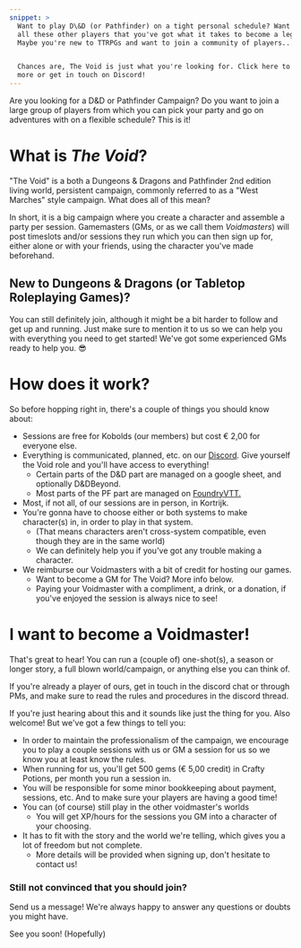 ```yaml
---
snippet: >
  Want to play D\&D (or Pathfinder) on a tight personal schedule? Want to show
  all these other players that you've got what it takes to become a legend?
  Maybe you're new to TTRPGs and want to join a community of players...


  Chances are, The Void is just what you're looking for. Click here to learn
  more or get in touch on Discord!
---
```


Are you looking for a D\&D or Pathfinder Campaign? Do you want to join a large group of players from which you can pick your party and go on adventures with on a flexible schedule? This is it!

# What is *The Void*?

"The Void" is a both a Dungeons & Dragons and Pathfinder 2nd edition living world, persistent campaign, commonly referred to as a "West Marches" style campaign. What does all of this mean?

In short, it is a big campaign where you create a character and assemble a party per session. Gamemasters (GMs, or as we call them *Voidmasters*) will post timeslots and/or sessions they run which you can then sign up for, either alone or with your friends, using the character you've made beforehand.

## New to Dungeons & Dragons (or Tabletop Roleplaying Games)?

You can still definitely join, although it might be a bit harder to follow and get up and running. Just make sure to mention it to us so we can help you with everything you need to get started! We've got some experienced GMs ready to help you. 😎

# How does it work?

So before hopping right in, there's a couple of things you should know about:

* Sessions are free for Kobolds (our members) but cost € 2,00 for everyone else.
* Everything is communicated, planned, etc. on our [Discord](https://discord.com/invite/TjDUu2Gkag). Give yourself the Void role and you'll have access to everything!
  * Certain parts of the D\&D part are managed on a google sheet, and optionally D\&DBeyond.
  * Most parts of the PF part are managed on [FoundryVTT.](http://vtt.tarragon.be/)
* Most, if not all, of our sessions are in person, in Kortrijk.
* You're gonna have to choose either or both systems to make character(s) in, in order to play in that system.
  * (That means characters aren't cross-system compatible, even though they are in the same world)
  * We can definitely help you if you've got any trouble making a character.
* We reimburse our Voidmasters with a bit of credit for hosting our games.
  * Want to become a GM for The Void? More info below.
  * Paying your Voidmaster with a compliment, a drink, or a donation, if you've enjoyed the session is always nice to see!

# I want to become a Voidmaster!

That's great to hear! You can run a (couple of) one-shot(s), a season or longer story, a full blown world/campaign, or anything else you can think of.

If you're already a player of ours, get in touch in the discord chat or through PMs, and make sure to read the rules and procedures in the discord thread.

If you're just hearing about this and it sounds like just the thing for you. Also welcome! But we've got a few things to tell you:

* In order to maintain the professionalism of the campaign, we encourage you to play a couple sessions with us or GM a session for us so we know you at least know the rules.
* When running for us, you'll get 500 gems (€ 5,00 credit) in Crafty Potions, per month you run a session in.
* You will be responsible for some minor bookkeeping about payment, sessions, etc. And to make sure your players are having a good time!
* You can (of course) still play in the other voidmaster's worlds
  * You will get XP/hours for the sessions you GM into a character of your choosing.
* It has to fit with the story and the world we're telling, which gives you a lot of freedom but not complete.
  * More details will be provided when signing up, don't hesitate to contact us!

### Still not convinced that you should join?

Send us a message! We're always happy to answer any questions or doubts you might have.

See you soon! (Hopefully)
